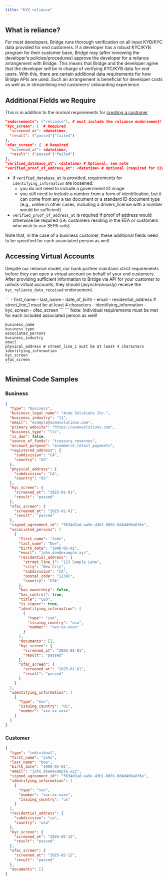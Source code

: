 ```yaml
---
title: "KYX reliance"
---
```


## **What is reliance?**

For most developers, Bridge runs thorough verification on all input KYB/KYC data provided for end customers. If a developer has a robust KYC/KYB program for their customer base, Bridge may (after reviewing the developer’s policies/procedures) approve the developer for a reliance arrangement with Bridge. This means that Bridge and the developer agree that the developer will be in charge of verifying KYC/KYB data for end users. With this, there are certain additional data requirements for how Bridge APIs are used. Such an arrangement is beneficial for developer costs as well as in streamlining end customers’ onboarding experience.

## **Additional Fields we Require**

This is in addition to the normal requirements for [creating a customer](https://apidocs.bridge.xyz/api-reference/customers/create-a-customer)

```json
"endorsements": ["reliance"], # must include the reliance endorsement!
"kyc_screen": {  # Required
  "screened_at": <datetime>,
  "result": ("passed"|"failed")
},  
"ofac_screen": {  # Required
  "screened_at": <datetime>,   
  "result": ("passed"|"failed")  
},
"verified_database_at": <datetime> # Optional, see note
"verified_proof_of_address_at": <datetime> # Optional (required for EEA customers/SEPA rails, see note)
```

- if `verified_database_at` is provided, requirements for `identifying_information` are loosened:
  - you do not need to include a government ID image
  - you still need to include a number from a form of identification, but it can come from any a tax document or a standard ID document type (e.g., unlike in other cases, including a drivers_license with a number would be sufficient)
- `verified_proof_of_address_at` is required if proof of address would otherwise be required (i.e. customers residing in the EEA or customers who wish to use SEPA rails).

Note that, in the case of a business customer, these additional fields need to be specified for each associated person as well.

## **Accessing Virtual Accounts**

Despite our reliance model, our bank partner maintains strict requirements before they can open a virtual account on behalf of your end customers. After providing sufficient information to Bridge via API for your customer to unlock virtual accounts, they should (asynchronously) receive the `kyc_reliance_data_received` endorsement.

<Tabs>
  <Tab title="Individual Requirements">
    ```
    - first_name
    - last_name
    - date_of_birth
    - email
    - residential_address # street_line_1 must be at least 4 characters
    - identifying_information
    - kyc_screen
    - ofac_screen
    ```
  </Tab>
  <Tab title="Business Requirements">
    ```
    Note: Individual requirements must be met for each included associated person as well!
      
    business_name
    business_type
    associated_persons
    business_industry
    email
    physical_address # street_line_1 must be at least 4 characters
    identifying_information
    kyc_screen
    ofac_screen
    ```
  </Tab>
</Tabs>

## **Minimal Code Samples**

### **Business**

```json expandable
{  
  "type": "business",  
  "business_legal_name": "Acme Solutions Inc.",  
  "business_industry": "11",  
  "email": "example@acmesolutions.com",  
  "primary_website": "https://acmesolutions.com",  
  "business_type": "llc",  
  "is_dao": false,  
  "source_of_funds": "treasury_reserves",  
  "account_purpose": "ecommerce_retail_payments",  
  "registered_address": {  
    "subdivision": "CA",  
    "country": "US"  
  },  
  "physical_address": {  
    "subdivision": "CA",  
    "country": "US"  
  },  
  "kyc_screen": {  
    "screened_at": "2025-01-01",  
    "result": "passed"  
  },  
  "ofac_screen": {  
    "screened_at": "2025-01-01",  
    "result": "passed"  
  },  
  "signed_agreement_id": "5634d2ad-aa9e-43b1-8601-0d4d400a8f6e",  
  "associated_persons": [  
    {  
      "first_name": "John",  
      "last_name": "Doe",  
      "birth_date": "1990-01-01",  
      "email": "john_doe@example.xyz",  
      "residential_address": {  
        "street_line_1": "123 Sample Lane",  
        "city": "New City",  
        "subdivision": "CA",  
        "postal_code": "12345",  
        "country": "USA"  
      },  
      "has_ownership": false,  
      "has_control": true,  
      "title": "CEO",  
      "is_signer": true,  
      "identifying_information": [  
        {  
          "type": "ssn",  
          "issuing_country": "usa",  
          "number": "xxx-xx-xxxx"  
        }  
      ],  
      "documents": [],  
      "kyc_screen": {  
        "screened_at": "2025-01-01",  
        "result": "passed"  
      },  
      "ofac_screen": {  
        "screened_at": "2025-01-01",  
        "result": "passed"  
      }  
    }  
  ],  
  "identifying_information": [  
    {  
      "type": "ein",  
      "issuing_country": "US",  
      "number": "xxx-xx-xxxx"  
    }  
  ]  
}
```

### **Customer**

```json expandable
{  
  "type": "individual",  
  "first_name": "John",  
  "last_name": "Doe",  
  "birth_date": "1990-01-01",  
  "email": "john_doe@example.xyz",  
  "signed_agreement_id": "5634d2ad-aa9e-43b1-8601-0d4d400a8f6e",  
  "identifying_information": [  
    {  
      "type": "ssn",  
      "number": "xxx-xx-xxxx",  
      "issuing_country": "us"  
    }  
  ],  
  "residential_address": {  
    "subdivision": "ca",  
    "country": "usa"  
  },  
  "kyc_screen": {  
    "screened_at": "2025-02-12",  
    "result": "passed"  
  },  
  "ofac_screen": {  
    "screened_at": "2025-02-12",  
    "result": "passed"  
  },  
  "documents": []  
}
```